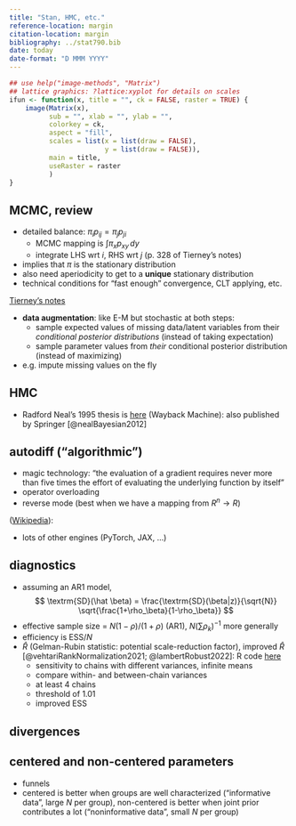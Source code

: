 ```yaml
---
title: "Stan, HMC, etc."
reference-location: margin
citation-location: margin
bibliography: ../stat790.bib
date: today
date-format: "D MMM YYYY"
---
```


\newcommand{\A}{\mathbf A}
\newcommand{\B}{\mathbf B}
\newcommand{\D}{\mathbf D}
\newcommand{\GGamma}{\boldsymbol \Gamma}
\newcommand{\G}{\mathbf G}
\newcommand{\HH}{\mathbf H}
\newcommand{\I}{\mathbf I}
\newcommand{\K}{\mathbf K}
\newcommand{\N}{\mathbf N}
\newcommand{\Q}{\mathbf Q}
\newcommand{\R}{\mathbf R}
\newcommand{\bS}{\mathbf S}
\newcommand{\U}{\mathbf U}
\newcommand{\V}{\mathbf V}
\newcommand{\W}{\mathbf W}
\newcommand{\X}{\mathbf X}
\newcommand{\Y}{\mathbf Y}
\newcommand{\Z}{\mathbf Z}
\newcommand{\bbeta}{\boldsymbol \beta}
\newcommand{\bzero}{\boldsymbol 0}
\newcommand{\eeta}{\boldsymbol \eta}
\newcommand{\OOmega}{\boldsymbol \Omega}
\newcommand{\hatmat}{\mathbf H}
\newcommand{\grad}{\mathbf g}
\newcommand{\p}{\mathbf p}
\newcommand{\uu}{\mathbf u}
\newcommand{\w}{\mathbf w}
\newcommand{\x}{\mathbf x}
\newcommand{\y}{\mathbf y}
\newcommand{\z}{\mathbf z}
\newcommand{\kron}{\bigotimes}

<!-- typically renders in docs/ dir  -->

```r
## use help("image-methods", "Matrix")
## lattice graphics: ?lattice:xyplot for details on scales
ifun <- function(x, title = "", ck = FALSE, raster = TRUE) {
    image(Matrix(x),
          sub = "", xlab = "", ylab = "",
          colorkey = ck,
          aspect = "fill",
          scales = list(x = list(draw = FALSE),
                        y = list(draw = FALSE)),
          main = title,
          useRaster = raster
          )
}
```

## MCMC, review

* detailed balance: $\pi_i p_{ij} = \pi_j p_{ji}$
    * MCMC mapping is $\int \pi_x p_{xy} \, dy$
    * integrate LHS wrt $i$, RHS wrt $j$ (p. 328 of Tierney's notes)
* implies that $\pi$ is the stationary distribution
* also need aperiodicity to get to a **unique** stationary distribution
* technical conditions for "fast enough" convergence, CLT applying, etc.

[Tierney's notes](https://homepage.divms.uiowa.edu/~luke/classes/STAT7400-2022/slides/mcmc.html#1)

* **data augmentation**: like E-M but stochastic at both steps:
   * sample expected values of missing data/latent variables from their *conditional posterior distributions* (instead of taking expectation)
   * sample parameter values from *their* conditional posterior distribution (instead of maximizing)
* e.g. impute missing values on the fly

## HMC

* Radford Neal's 1995 thesis is [here](https://web.archive.org/web/20220121204956/http://www.db.toronto.edu/~radford/ftp/thesis.pdf) (Wayback Machine): also published by Springer [@nealBayesian2012]

## autodiff ("algorithmic")

* magic technology: "the evaluation of a gradient requires never more than five times the effort of evaluating the underlying function by itself" 
* operator overloading
* reverse mode (best when we have a mapping from $R^n \to R$)

([Wikipedia](https://en.wikipedia.org/wiki/Automatic_differentiation)):

\begin{align}
\frac{\partial y}{\partial x}
&= \frac{\partial y}{\partial w_{n-1}} \frac{\partial w_{n-1}}{\partial x} \\
&= \frac{\partial y}{\partial w_{n-1}} \left(\frac{\partial w_{n-1}}{\partial w_{n-2}} \frac{\partial w_{n-2}}{\partial x}\right) \\[6pt]
&= \frac{\partial y}{\partial w_{n-1}} \left(\frac{\partial w_{n-1}}{\partial w_{n-2}} \left(\frac{\partial w_{n-2}}{\partial w_{n-3}} \frac{\partial w_{n-3}}{\partial x}\right)\right) \\
&= \cdots
\end{align}

* lots of other engines (PyTorch, JAX, ...)

## diagnostics

* assuming an AR1 model,
$$
\textrm{SD}(\hat \beta) = \frac{\textrm{SD}(\beta|z)}{\sqrt{N}} \sqrt{\frac{1+\rho_\beta}{1-\rho_\beta}}
$$
* effective sample size = $N(1-\rho)/(1+\rho)$ (AR1), $N \left( \sum \rho_k \right)^{-1}$ more generally
* efficiency is $\textrm{ESS}/N$
* $\hat R$ (Gelman-Rubin statistic: potential scale-reduction factor), improved $\hat R$ [@vehtariRankNormalization2021; @lambertRobust2022]: R code [here](https://github.com/avehtari/rhat_ess/blob/master/code/monitornew.R)
   * sensitivity to chains with different variances, infinite means
   * compare within- and between-chain variances
   * at least 4 chains
   * threshold of 1.01
   * improved ESS

## divergences

## centered and non-centered parameters

* funnels
* centered is better when groups are well characterized ("informative data", large $N$ per group), non-centered is better when joint prior contributes a lot ("noninformative data", small $N$ per group)
